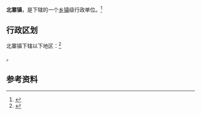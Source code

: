 {{中国乡级行政区|62/11/23/105/000}}

'''北寨镇'''，是{{PRC admin/fullname|62/11/23/105/000|3}}下辖的一个[[乡镇|乡镇]]级行政单位。<ref>{{PRC admin/ref sgc|{{PRC admin/parent|62/11/23/105/000}}}}</ref>

== 行政区划 ==

北寨镇下辖以下地区：<ref>{{PRC admin/ref sgc|62/11/23/105/000}}</ref>

{{PRC admin/children|62/11/23/105/000}}。

== 参考资料 ==

{{reflist}}

{{行政区划小作品}}
{{PRC admin/navcat|62/11/23/105/000}}